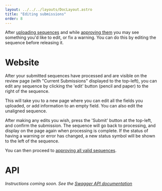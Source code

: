 ---
layout: ../../../layouts/DocLayout.astro
title: "Editing submissions"
order: 8
---


After [uploading sequences](/docs/how-to/upload_sequences) and while [approving them](/docs/how-to/approve_submissions) you may see something you'd like to edit, or fix a warning. You can do this by editing the sequence before releasing it.

# Website

After your submitted sequences have processed and are visible on the review page (with "Current Submissions" displayed to the top-left), you can edit any sequence by clicking the 'edit' button (pencil and paper) to the right of the sequence.

This will take you to a new page where you can edit all the fields you uploaded, or add information to an empty field.
You can also edit the unaligned sequence.

After making any edits you wish, press the 'Submit' button at the top-left, and confirm the submission.
The sequence will go back to processing, and display on the page again when processing is complete.
If the status of having a warning or error has changed, a new status symbol will be shown to the left of the sequence.

You can then proceed to [approving all valid sequences](/docs/how-to/approve_submissions).

# API

_Instructions coming soon. See the [Swagger API documentation](/api_documentation)_